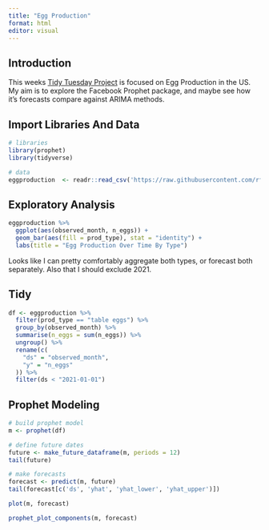 ```yaml
---
title: "Egg Production"
format: html
editor: visual
---
```


## Introduction

This weeks [Tidy Tuesday Project](https://github.com/rfordatascience/tidytuesday/blob/master/data/2023/2023-04-11/readme.md) is focused on Egg Production in the US. My aim is to explore the Facebook Prophet package, and maybe see how it's forecasts compare against ARIMA methods.

## Import Libraries And Data

```r
# libraries
library(prophet)
library(tidyverse)
```

```r
# data
eggproduction  <- readr::read_csv('https://raw.githubusercontent.com/rfordatascience/tidytuesday/master/data/2023/2023-04-11/egg-production.csv')
```

## Exploratory Analysis

```r
eggproduction %>%
  ggplot(aes(observed_month, n_eggs)) + 
  geom_bar(aes(fill = prod_type), stat = "identity") + 
  labs(title = "Egg Production Over Time By Type")
```

Looks like I can pretty comfortably aggregate both types, or forecast both separately. Also that I should exclude 2021.

## Tidy

```r
df <- eggproduction %>%
  filter(prod_type == "table eggs") %>%
  group_by(observed_month) %>%
  summarise(n_eggs = sum(n_eggs)) %>%
  ungroup() %>%
  rename(c(
    "ds" = "observed_month",
    "y" = "n_eggs"
  )) %>%
  filter(ds < "2021-01-01")
```

## Prophet Modeling

```r
# build prophet model
m <- prophet(df)
```

```r
# define future dates
future <- make_future_dataframe(m, periods = 12)
tail(future)
```

```r
# make forecasts
forecast <- predict(m, future)
tail(forecast[c('ds', 'yhat', 'yhat_lower', 'yhat_upper')])
```

```r
plot(m, forecast)
```

```r
prophet_plot_components(m, forecast)
```


